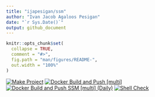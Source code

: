 ```yaml
---
title: "ijapesigan/ssm"
author: "Ivan Jacob Agaloos Pesigan"
date: "`r Sys.Date()`"
output: github_document
---
```


<!-- README.md is generated from .setup/readme/README.Rmd. Please edit that file -->

```r
knitr::opts_chunk$set(
  collapse = TRUE,
  comment = "#>",
  fig.path = "man/figures/README-",
  out.width = "100%"
)
```

<!-- badges: start -->
[![Make Project](https://github.com/ijapesigan/docker-ssm/actions/workflows/make.yml/badge.svg)](https://github.com/ijapesigan/docker-ssm/actions/workflows/make.yml)
[![Docker Build and Push [multi]](https://github.com/ijapesigan/docker-ssm/actions/workflows/docker-build-push-multi.yml/badge.svg)](https://github.com/ijapesigan/docker-ssm/actions/workflows/docker-build-push-multi.yml)
[![Docker Build and Push SSM [multi] (Daily)](https://github.com/ijapesigan/docker-ssm/actions/workflows/docker-build-push-daily-multi-ssm.yml/badge.svg)](https://github.com/ijapesigan/docker-ssm/actions/workflows/docker-build-push-daily-multi-ssm.yml)
[![Shell Check](https://github.com/ijapesigan/docker-ssm/actions/workflows/shellcheck.yml/badge.svg)](https://github.com/ijapesigan/docker-ssm/actions/workflows/shellcheck.yml)
<!-- badges: end -->
